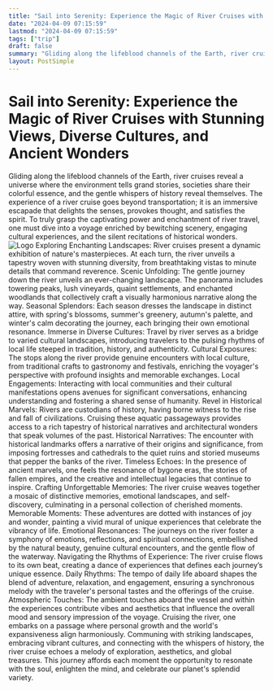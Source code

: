```yaml
---
title: "Sail into Serenity: Experience the Magic of River Cruises with Stunning Views, Diverse Cultures, and Ancient Wonders"
date: "2024-04-09 07:15:59"
lastmod: "2024-04-09 07:15:59"
tags: ["trip"]
draft: false
summary: "Gliding along the lifeblood channels of the Earth, river cruises reveal a universe where the environment tells grand stories, societies share their colorful essence, and the gentle whispers of history reveal themselves. The experience of a river cruise goes beyond transportation; it is an immersive escapade that delights the senses, provokes thought, and satisfies the spirit. To truly grasp the captivating power and enchantment of river travel, one must dive into a voyage enriched by bewitching scenery, engaging cultural experiences, and the silent recitations of historical wonders."
layout: PostSimple
---
```

# Sail into Serenity: Experience the Magic of River Cruises with Stunning Views, Diverse Cultures, and Ancient Wonders
Gliding along the lifeblood channels of the Earth, river cruises reveal a universe where the environment tells grand stories, societies share their colorful essence, and the gentle whispers of history reveal themselves. The experience of a river cruise goes beyond transportation; it is an immersive escapade that delights the senses, provokes thought, and satisfies the spirit. To truly grasp the captivating power and enchantment of river travel, one must dive into a voyage enriched by bewitching scenery, engaging cultural experiences, and the silent recitations of historical wonders.
<img alt="Logo" class="lazyImg" data-src="https://cdn.seniorsselection.com/src_image/8ae7fb975161b1f34b2abd3ac5662849.webp" src="/statics/image/loading.webp"/>
Exploring Enchanting Landscapes:
River cruises present a dynamic exhibition of nature's masterpieces. At each turn, the river unveils a tapestry woven with stunning diversity, from breathtaking vistas to minute details that command reverence.
Scenic Unfolding:
The gentle journey down the river unveils an ever-changing landscape. The panorama includes towering peaks, lush vineyards, quaint settlements, and enchanted woodlands that collectively craft a visually harmonious narrative along the way.
Seasonal Splendors:
Each season dresses the landscape in distinct attire, with spring's blossoms, summer's greenery, autumn's palette, and winter's calm decorating the journey, each bringing their own emotional resonance.
Immerse in Diverse Cultures:
Travel by river serves as a bridge to varied cultural landscapes, introducing travelers to the pulsing rhythms of local life steeped in tradition, history, and authenticity.
Cultural Exposures:
The stops along the river provide genuine encounters with local culture, from traditional crafts to gastronomy and festivals, enriching the voyager's perspective with profound insights and memorable exchanges.
Local Engagements:
Interacting with local communities and their cultural manifestations opens avenues for significant conversations, enhancing understanding and fostering a shared sense of humanity.
Revel in Historical Marvels:
Rivers are custodians of history, having borne witness to the rise and fall of civilizations. Cruising these aquatic passageways provides access to a rich tapestry of historical narratives and architectural wonders that speak volumes of the past.
Historical Narratives:
The encounter with historical landmarks offers a narrative of their origins and significance, from imposing fortresses and cathedrals to the quiet ruins and storied museums that pepper the banks of the river.
Timeless Echoes:
In the presence of ancient marvels, one feels the resonance of bygone eras, the stories of fallen empires, and the creative and intellectual legacies that continue to inspire.
Crafting Unforgettable Memories:
The river cruise weaves together a mosaic of distinctive memories, emotional landscapes, and self-discovery, culminating in a personal collection of cherished moments.
Memorable Moments:
These adventures are dotted with instances of joy and wonder, painting a vivid mural of unique experiences that celebrate the vibrancy of life.
Emotional Resonances:
The journeys on the river foster a symphony of emotions, reflections, and spiritual connections, embellished by the natural beauty, genuine cultural encounters, and the gentle flow of the waterway.
Navigating the Rhythms of Experience:
The river cruise flows to its own beat, creating a dance of experiences that defines each journey’s unique essence.
Daily Rhythms:
The tempo of daily life aboard shapes the blend of adventure, relaxation, and engagement, ensuring a synchronous melody with the traveler's personal tastes and the offerings of the cruise.
Atmospheric Touches:
The ambient touches aboard the vessel and within the experiences contribute vibes and aesthetics that influence the overall mood and sensory impression of the voyage.
Cruising the river, one embarks on a passage where personal growth and the world's expansiveness align harmoniously. Communing with striking landscapes, embracing vibrant cultures, and connecting with the whispers of history, the river cruise echoes a melody of exploration, aesthetics, and global treasures. This journey affords each moment the opportunity to resonate with the soul, enlighten the mind, and celebrate our planet's splendid variety.
        